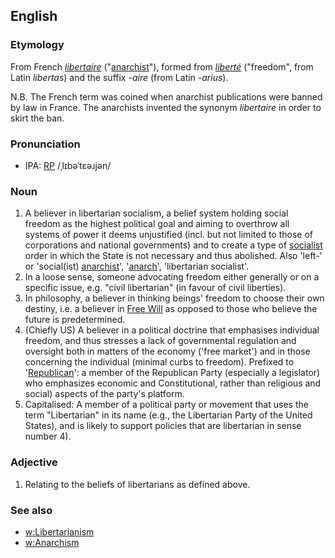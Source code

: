 ==English==
===Etymology===
From French ''[[libertaire]]'' ("[[anarchist]]"), formed from ''[[liberté]]'' ("freedom", from Latin ''libertas'') and the suffix ''-aire'' (from Latin ''-arius'').

N.B. The French term was coined when anarchist publications were banned by law in France.  The anarchists invented the synonym ''libertaire'' in order to skirt the ban.

===Pronunciation===
* IPA: [[Received Pronunciation|RP]] /ˌlɪbəˈtɛəɹjən/

===Noun===
# A believer in libertarian socialism, a belief system holding social freedom as the highest political goal and aiming to overthrow all systems of power it deems unjustified (incl. but not limited to those of corporations and national governments) and to create a type of [[socialist]] order in which the State is not necessary and thus abolished.  Also 'left-' or 'social(ist) [[anarchist]]', '[[anarch]]', 'libertarian socialist'.
# In a loose sense, someone advocating freedom either generally or on a specific issue, e.g. "civil libertarian" (in favour of civil liberties).
# In philosophy, a believer in thinking beings' freedom to choose their own destiny, i.e. a believer in [[Free Will]] as opposed to those who believe the future is predetermined.
# (Chiefly US) A believer in a political doctrine that emphasises individual freedom, and thus stresses a lack of governmental regulation and oversight both in matters of the economy ('free market') and in those concerning the individual (minimal curbs to freedom).  Prefixed to '[[Republican]]': a member of the Republican Party (especially a legislator) who emphasizes economic and Constitutional, rather than religious and social) aspects of the party's platform.
# Capitalised: A member of a political party or movement that uses the term "Libertarian" in its name (e.g., the Libertarian Party of the United States), and is likely to support policies that are libertarian in sense number 4).

===Adjective===
# Relating to the beliefs of libertarians as defined above.

===See also===
* [[w:Libertarianism]]
* [[w:Anarchism]]